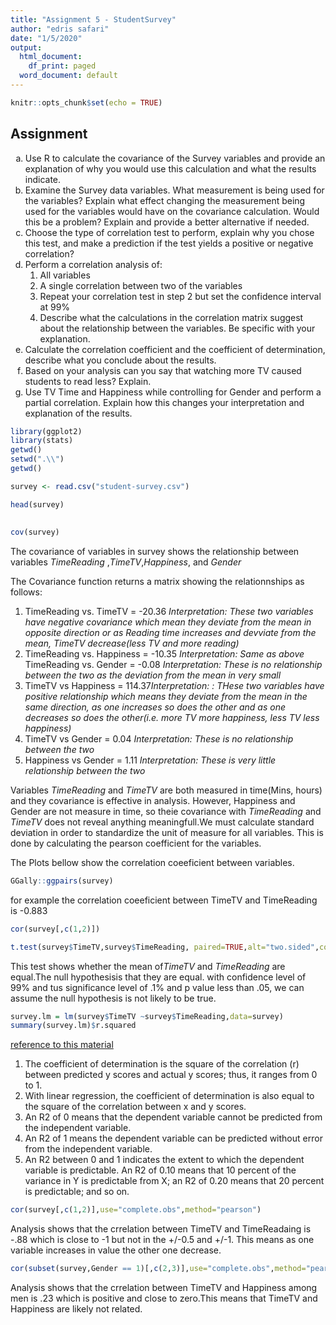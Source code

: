 ```yaml
---
title: "Assignment 5 - StudentSurvey"
author: "edris safari"
date: "1/5/2020"
output:
  html_document:
    df_print: paged
  word_document: default
---
```


```r
knitr::opts_chunk$set(echo = TRUE)
```

## Assignment

a.  Use R to calculate the covariance of the Survey variables and provide an explanation of why you would use this calculation and what the results indicate.
b.  Examine the Survey data variables. What measurement is being used for the variables? Explain what effect changing the measurement being used for the variables would have on the covariance calculation. Would this be a problem? Explain and provide a better alternative if needed.
c.  Choose the type of correlation test to perform, explain why you chose this test, and make a prediction if the test yields a positive or negative correlation?
d.  Perform a correlation analysis of:
    1.  All variables
    2.  A single correlation between two of the variables
    3.  Repeat your correlation test in step 2 but set the confidence interval at 99%
    4.  Describe what the calculations in the correlation matrix suggest about the relationship between the variables. Be specific with your explanation.
e.  Calculate the correlation coefficient and the coefficient of determination, describe what you conclude about the results.
f.  Based on your analysis can you say that watching more TV caused students to read less? Explain.
g.  Use TV Time and Happiness while controlling for Gender and perform a partial correlation. Explain how this changes your interpretation and explanation of the results.

```r
library(ggplot2)
library(stats)
getwd()
setwd(".\\")
getwd()

survey <- read.csv("student-survey.csv")

head(survey)
```

## 

```r
cov(survey)
```
The covariance of variables in survey shows the relationship between 
variables *TimeReading* ,*TimeTV*,*Happiness*, and *Gender*

The Covariance function returns a matrix showing the relationnships as follows:

1. TimeReading vs. TimeTV = -20.36 *Interpretation: These two variables have negative covariance which mean they deviate from the mean in opposite direction or as Reading time increases and devviate from the mean, TimeTV decrease(less TV and more reading)*
2. TimeReading vs. Happiness = -10.35 *Interpretation: Same as above*
TimeReading vs. Gender = -0.08 *Interpretation: These is no relationship between the two as the deviation from the mean in very small*
3. TimeTV vs Happiness = 114.37*Interpretation: : THese two variables have positive relationship which means they deviate from the mean in the same direction, as one increases so does the other and as one decreases so does the other(i.e. more TV more happiness, less TV less happiness)*
4. TimeTV vs Gender = 0.04 *Interpretation: These is no relationship between the two*
5. Happiness vs Gender = 1.11 *Interpretation: These is very little relationship between the two*

Variables *TimeReading*  and *TimeTV* are both measured in time(Mins, hours) and they covariance is effective in analysis. However, Happiness and Gender are not  measure in time, so theie covariance with *TimeReading*  and *TimeTV* does not reveal anything meaningfull.We must calculate standard deviation in order to standardize the unit of measure for all variables. This is done by calculating the pearson coefficient for the variables.

The Plots bellow show the correlation coeeficient between variables.

```r
GGally::ggpairs(survey)
```

for example the correlation coeeficient between TimeTV and TimeReading is -0.883

```r
cor(survey[,c(1,2)])
```

```r
t.test(survey$TimeTV,survey$TimeReading, paired=TRUE,alt="two.sided",conf.level = 0.99)
```

This test shows whether the mean of*TimeTV* and *TimeReading* are equal.The null hypothesisis that they are equal. with confidence level of 99% and tus significance level of .1% and p value less than .05, we can assume the null hypothesis is not likely to be true.   



```r
survey.lm = lm(survey$TimeTV ~survey$TimeReading,data=survey)
summary(survey.lm)$r.squared
```

[reference to this material](https://stattrek.com/statistics/dictionary.aspx?definition=coefficient_of_determination)


1.  The coefficient of determination is the square of the correlation (r) between predicted y scores and actual y scores; thus, it ranges from 0 to 1.
2.  With linear regression, the coefficient of determination is also equal to the square of the correlation between x and y scores.
3.  An R2 of 0 means that the dependent variable cannot be predicted from the independent variable.
4.  An R2 of 1 means the dependent variable can be predicted without error from the independent variable.
5.  An R2 between 0 and 1 indicates the extent to which the dependent variable is predictable. An R2 of 0.10 means that 10 percent of the variance in Y is predictable from X; an R2 of 0.20 means that 20 percent is predictable; and so on.


```r
cor(survey[,c(1,2)],use="complete.obs",method="pearson")
```
Analysis shows that the crrelation between TimeTV and TimeReadaing is -.88 which is close to -1 but not in the +/-0.5 and +/-1. This means as one variable increases in value the other one decrease.


```r
cor(subset(survey,Gender == 1)[,c(2,3)],use="complete.obs",method="pearson")
```

Analysis shows that the crrelation between TimeTV and Happiness among men is .23 which is positive and close to zero.This means that TimeTV and Happiness are likely not related.